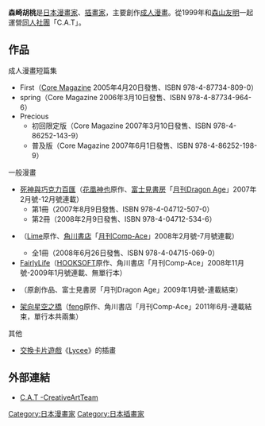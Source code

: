 {{Unreferenced |time=2009-05-28T09:28:01+00:00 }}
{{Japanese|japanese=森崎 くるみ|kana=もりさき くるみ|romaji=Morisaki Kurumi}}
{{漫畫}}
'''森崎胡桃'''是[[日本|日本]][[漫畫家|漫畫家]]、[[插畫家|插畫家]]，主要創作[[成人漫畫|成人漫畫]]。從1999年和[[森山友明|森山友明]]一起運營[[同人社團|同人社團]]「C.A.T」。

== 作品 ==
;成人漫畫短篇集
*First（[[Core_Magazine|Core Magazine]] 2005年4月20日發售、ISBN 978-4-87734-809-0）
*spring（Core Magazine 2006年3月10日發售、ISBN 978-4-87734-964-6）
*Precious
**初回限定版（Core Magazine 2007年3月10日發售、ISBN 978-4-86252-143-9）
**普及版（Core Magazine 2007年6月1日發售、ISBN 978-4-86252-198-9） 
;一般漫畫
*[[死神與巧克力百匯|死神與巧克力百匯]]（[[花凰神也|花凰神也]]原作、[[富士見書房|富士見書房]]「[[月刊Dragon_Age|月刊Dragon Age]]」2007年2月號-12月號連載）
**第1冊（2007年8月9日發售、ISBN 978-4-04712-507-0）
**第2冊（2008年2月9日發售、ISBN 978-4-04712-534-6）
*{{lang|ja|ノストラダムスに聞いてみろ♪}}（[[Navel|Lime]]原作、[[角川書店|角川書店]]「[[月刊Comp-Ace|月刊Comp-Ace]]」2008年2月號-7月號連載）
**全1冊（2008年6月26日發售、ISBN 978-4-04715-069-0） 
*[[FairlyLife|FairlyLife]]（[[HOOKSOFT|HOOKSOFT]]原作、角川書店「月刊Comp-Ace」2008年11月號-2009年1月號連載、無單行本）
*{{lang|ja|やみ憑きマリス}}（原創作品、富士見書房「月刊Dragon Age」2009年1月號-連載結束）
*[[架向星空之橋|架向星空之橋]]（[[feng|feng]]原作、角川書店「月刊Comp-Ace」2011年6月-連載結束，單行本共兩集）
;其他
*[[交換卡片遊戲|交換卡片遊戲]]《[[Lycee|Lycee]]》的插畫

== 外部連結 ==
* [http://www1.odn.ne.jp/cat/ C.A.T -CreativeArtTeam] {{Wayback|url=http://www1.odn.ne.jp/cat/ |date=20090603202658 }} 
{{Japanese cartoonist-stub}}
{{DEFAULTSORT:Morisaki Kurumi}}
[[Category:日本漫畫家|Category:日本漫畫家]]
[[Category:日本插畫家|Category:日本插畫家]]